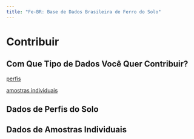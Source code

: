 ```yaml
---
title: "Fe-BR: Base de Dados Brasileira de Ferro do Solo"
---
```


Contribuir
=================================

## Com Que Tipo de Dados Você Quer Contribuir?

[perfis](#perfis)

[amostras individuais](#amostras)

## Dados de Perfis do Solo {#perfis}

## Dados de Amostras Individuais {#amostras}
